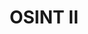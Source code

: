 ---
type: general
credit:
- Thomas Quig
featured: false
location: CIF 3025 + Zoom
recording: 'https://youtu.be/kWES2haaZGw'
slides: osint_2.pdf
tags:
- osint
- systems intelligence
- network intelligence
- organization intelligence
- port scanning
- nmap
- shodan
- tineye
time_start: 2021-11-07T14:00:00.000000-06:00
title: OSINT II
week_number: 10
---